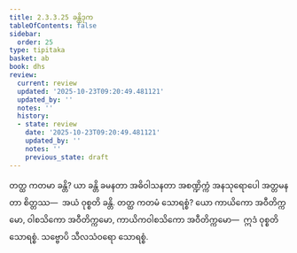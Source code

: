 ```yaml
---
title: 2.3.3.25 ခန္တိဒုက
tableOfContents: false
sidebar:
  order: 25
type: tipitaka
basket: ab
book: dhs
review:
  current: review
  updated: '2025-10-23T09:20:49.481121'
  updated_by: ''
  notes: ''
  history:
  - state: review
    date: '2025-10-23T09:20:49.481121'
    updated_by: ''
    notes: ''
    previous_state: draft
---
```



<ReviewStatus review={frontmatter.review} showDetails={true} />

<HypothesisAnnotation frontmatter={frontmatter} />

<DynamicBreadcrumb />

<Division number="1348" book="dhs" e="ch" v="29" p="260">

<Paragraph number="2053" book="dhs">
တတ္ထ ကတမာ ခန္တိ? ယာ ခန္တိ ခမနတာ အဓိဝါသနတာ အစဏ္ဍိက္ကံ အနသုရောပေါ အတ္တမနတာ စိတ္တဿ—  အယံ ဝုစ္စတိ ခန္တိ.
</Paragraph>

</Division>
<Division number="1349" book="dhs" e="ch" v="29" p="260">

<Paragraph number="2054" book="dhs">
တတ္ထ ကတမံ သောရစ္စံ? ယော ကာယိကော အဝီတိက္ကမော, ဝါစသိကော အဝီတိက္ကမော, ကာယိကဝါစသိကော အဝီတိက္ကမော—  ဣဒံ ဝုစ္စတိ သောရစ္စံ. သဗ္ဗောပိ သီလသံဝရော သောရစ္စံ.
</Paragraph>
</Division>